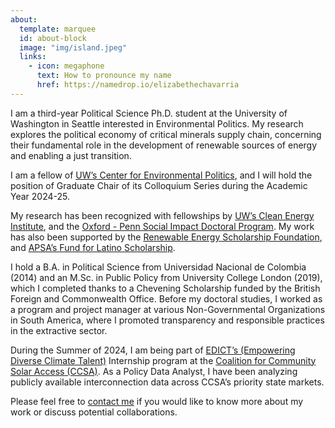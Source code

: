 ```yaml
---
about:
  template: marquee
  id: about-block
  image: "img/island.jpeg"
  links:
    - icon: megaphone
      text: How to pronounce my name
      href: https://namedrop.io/elizabethechavarria 
---
```


::: {#about-block}
:::

I am a third-year Political Science Ph.D. student at the University of Washington in Seattle interested in Environmental Politics. My research explores the political economy of critical minerals supply chain, concerning their fundamental role in the development of renewable sources of energy and enabling a just transition. 

I am a fellow of [UW's Center for Environmental Politics](https://envirpol.org/), and I will hold the position of Graduate Chair of its Colloquium Series during the Academic Year 2024-25.

My research has been recognized with fellowships by [UW's Clean Energy Institute](https://www.cei.washington.edu/), and the [Oxford - Penn Social Impact Doctoral Program](https://csis.upenn.edu/residential-program/doctoral-fellows/). My work has also been supported by the [Renewable Energy Scholarship Foundation](https://www.resf-pnw.org/), and [APSA's Fund for Latino Scholarship](https://apsanet.org/diversity/fund-for-latino-scholarship/).

I hold a B.A. in Political Science from Universidad Nacional de Colombia (2014) and an M.Sc. in Public Policy from University College London (2019), which I completed thanks to a Chevening Scholarship funded by the British Foreign and Commonwealth Office. Before my doctoral studies, I worked as a program and project manager at various Non-Governmental Organizations in South America, where I promoted transparency and responsible practices in the extractive sector.  

During the Summer of 2024, I am being part of [EDICT's (Empowering Diverse Climate Talent)](https://elementalexcelerator.com/edict-internship-program/) Internship program at the [Coalition for Community Solar Access (CCSA)](https://communitysolaraccess.org/). As a Policy Data Analyst, I have been analyzing publicly available interconnection data across CCSA's priority state markets. 

Please feel free to [contact me](mailto:eet1@uw.edu) if you would like to know more about my work or discuss potential collaborations.

